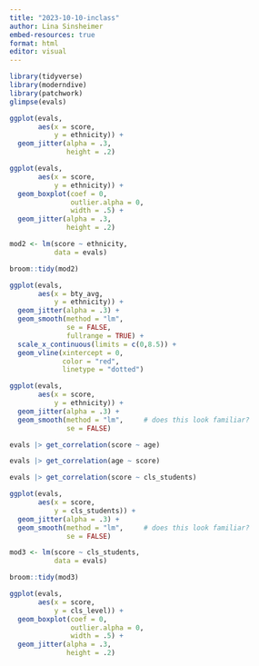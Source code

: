 ```yaml
---
title: "2023-10-10-inclass"
author: Lina Sinsheimer
embed-resources: true
format: html
editor: visual
---
```


```r
library(tidyverse)
library(moderndive)
library(patchwork)
glimpse(evals)
```

```r
ggplot(evals,
       aes(x = score,
           y = ethnicity)) +
  geom_jitter(alpha = .3,
              height = .2)
```

```r
ggplot(evals,
       aes(x = score,
           y = ethnicity)) +
  geom_boxplot(coef = 0,
               outlier.alpha = 0,
               width = .5) +
  geom_jitter(alpha = .3,
              height = .2) 
```

```r
mod2 <- lm(score ~ ethnicity,
           data = evals) 

broom::tidy(mod2)
```

```r
ggplot(evals,
       aes(x = bty_avg,
           y = ethnicity)) +
  geom_jitter(alpha = .3) +
  geom_smooth(method = "lm",
              se = FALSE,
              fullrange = TRUE) +
  scale_x_continuous(limits = c(0,8.5)) +
  geom_vline(xintercept = 0,
             color = "red",
             linetype = "dotted")
```

```r
ggplot(evals,
       aes(x = score,
           y = ethnicity)) +
  geom_jitter(alpha = .3) +
  geom_smooth(method = "lm",     # does this look familiar?
              se = FALSE)   
```

```r
evals |> get_correlation(score ~ age) 
```

```r
evals |> get_correlation(age ~ score) 
```

```r
evals |> get_correlation(score ~ cls_students) 
```

```r
ggplot(evals,
       aes(x = score,
           y = cls_students)) +
  geom_jitter(alpha = .3) +
  geom_smooth(method = "lm",     # does this look familiar?
              se = FALSE)   
```

```r
mod3 <- lm(score ~ cls_students,
           data = evals) 

broom::tidy(mod3)
```

```r
ggplot(evals,
       aes(x = score,
           y = cls_level)) +
  geom_boxplot(coef = 0,
               outlier.alpha = 0,
               width = .5) +
  geom_jitter(alpha = .3,
              height = .2)
```
